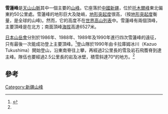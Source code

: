 {{Infobox mountain
| Name = 雪蓮峰
| photo = File:Xuelian Feng from Xiate Hot Springs.jpg
| photo_caption = 雪莲峰在右边云里
| Elevation = 6627米<ref name="peaklist">[http://www.peaklist.org/WWlists/ultras/china2.html Xinjiang Ultra-prominent peaks], peaklist.org</ref><ref name="aaj_1991">{{Cite journal en|author=Kazuo Tukushima|title=Xuelian Feng, Tien Shan|journal=American Alpine Journal|year=1991|pages=302}}</ref>
| Prominence = 3068米
| Location = [[中國|中國]][[新疆|新疆]]
| Range = [[天山山脈|天山山脈]]
| pushpin_map = China
| pushpin_map_caption = 雪蓮峰在中國的位置
| coordinates = {{coord|42.26212|80.88835|type:mountain_scale:100000|format=dec|display=inline,title}}
| coordinates_ref = <ref name="peaklist"/>
| first_ascent = 1990年8月19日
| easiest_route = 雪／冰／岩攀登<ref name="aaj_1991"/>
}}

'''雪蓮峰'''是[[天山山脈|天山山脈]]其中一個主要的[[山峰|山峰]]。它座落於[[中國|中國]][[新疆|新疆]]，位於[[托木爾峰|托木爾峰]]東北偏東約50公里處。雪蓮峰的地形巨大及陡峭，[[地形突起度|地形突起度]]很高，（按[[地形突起度|地形突起度]]衡量，是全球{{tsl|en|List_of_mountain_peaks_by_prominence|第84高}}的山峰)。然而，它的高度不在[[世界高山列表|世界高山列表]]中。雪蓮峰有兩個頂峰，主要頂峰是在北方；南面頂峰[[海拔|海拔]]高達6527米。

[[日本山岳會|日本山岳會]]分別於1986年、1988年、1989年及1990年進行四次雪蓮峰的遠征，只有最後一次能成功登上主要頂峰。<ref name="aaj_1990">{{Cite journal en|title=Xuelian Feng, Xinjiang|journal=American Alpine Journal|year=1990|pages=308-9}}</ref>登山隊於1990年由卡拉庫姆冰川（Kazuo Tukushima）開始登山，沿東南脊往上攀，再經過2公里長的雪及岩石飛簷脊到達主峰。隊伍也要經過2.5公里長的岩及冰壁，積雪斜達70°的地方。<ref name="aaj_1991"/> 

==參考==
{{reflist}}

[[Category:新疆山峰|Category:新疆山峰]]